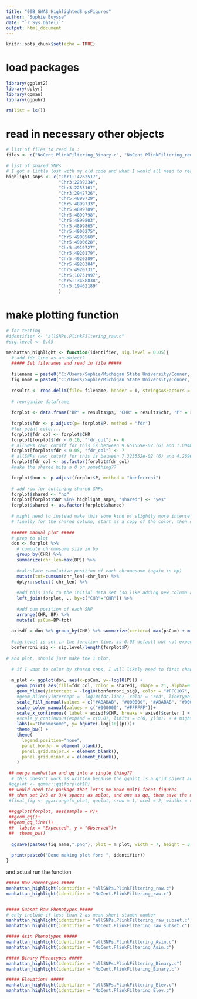 ```yaml
---
title: "09B_GWAS_HighlightedSnpsFigures"
author: "Sophie Buysse"
date: "`r Sys.Date()`"
output: html_document
---
```


```r
knitr::opts_chunk$set(echo = TRUE)
```

# load packages
```r
library(ggplot2)
library(dplyr)
library(qqman)
library(ggpubr)

rm(list = ls())
```

# read in necessary other objects
```r
# list of files to read in :
files <- c("NoCent.PlinkFiltering_Binary.c", "NoCent.PlinkFiltering_raw.c",  "NoCent.PlinkFiltering_Asin.c", "NoCent.PlinkFiltering_Elev.c", "allSNPs.PlinkFiltering_Asin.c", "allSNPs.PlinkFiltering_raw.c", "allSNPs.PlinkFiltering_Elev.c", "allSNPs.PlinkFiltering_Binary.c", "allSNPs.PlinkFiltering_raw_subset.c", "NoCent.PlinkFiltering_raw_subset.c","NoCent.PlinkFiltering_raw.c_testing" )

# list of shared SNPs
# I got a little lost with my old code and what I would all need to read in to find the shared SNPs and the whole cent/nc thing. So this is from the excel sheet to check the code, but I do need to still double check that this list is accurate.
highlight_snps <- c("Chr1:14262517",
                    "Chr3:2239234",
                    "Chr3:2253161",
                    "Chr3:2942726",
                    "Chr5:4899729",
                    "Chr5:4899733",
                    "Chr5:4899789",
                    "Chr5:4899798",
                    "Chr5:4899803",
                    "Chr5:4899865",
                    "Chr5:4900275",
                    "Chr5:4900560",
                    "Chr5:4900628",
                    "Chr5:4919727",
                    "Chr5:4920179",
                    "Chr5:4920289",
                    "Chr5:4920304",
                    "Chr5:4920731",
                    "Chr5:10731997",
                    "Chr5:13458838",
                    "Chr5:19462189"
                    )

```

# make plotting function
```r
# for testing
#identifier <- "allSNPs.PlinkFiltering_raw.c"
#sig.level <- 0.05

manhattan_highlight <- function(identifier, sig.level = 0.05){
  # add fdr.line as an object?
  ##### Set filenames and read in file #####
  
  filename = paste0("C:/Users/Sophie/Michigan State University/Conner, Jeffrey - SophieAnalyses/GemmaOutput_2022/", identifier, ".assoc.txt")
  fig_name = paste0("C:/Users/Sophie/Michigan State University/Conner, Jeffrey - SophieAnalyses/Figures/ManuscriptFigs/", identifier)
  
  results <- read.delim(file= filename, header = T, stringsAsFactors = F)
  
  # reorganize dataframe
  
  forplot <- data.frame("BP" = results$ps, "CHR" = results$chr, "P" = results$p_wald, "SNP" = results$rs)
  
  forplot$fdr <- p.adjust(p= forplot$P, method = "fdr")
  #for point color...
  forplot$fdr_col <- forplot$CHR
  forplot[forplot$fdr < 0.10, "fdr_col"] <- 6
  # allSNPs raw: cutoff for this is between 9.651559e-02 (6) and 1.004850e-01 (1)
  forplot[forplot$fdr < 0.05, "fdr_col"] <- 7
  # allSNPs raw: cutoff for this is between 7.323552e-02 (6) and 4.269675e-03(7) 
  forplot$fdr_col <- as.factor(forplot$fdr_col)
  #make the shared hits a 0 or something??

  forplot$bon <- p.adjust(forplot$P, method = "bonferroni")
  
  # add row for outlining shared SNPs
  forplot$shared <- "no"
  forplot[forplot$SNP %in% highlight_snps, "shared"] <- "yes"
  forplot$shared <- as.factor(forplot$shared)
  
  # might need to instead make this some kind of slightly more intense set up where the first fdr_col column is filled with the grey and black hex codes depending on chromosome, then fill the 0.10 and 0.05 cutoff ones with their respective hex code
  # finally for the shared column, start as a copy of the color, then override the neccessary ones in white or whatever color I actually choose b/c I'm now realizing that white is a terrible choice because it will blend in to the background.
  
  ###### manual plot #####
  # prep to plot
  don <- forplot %>%
    # compute chromosome size in bp
    group_by(CHR) %>%
    summarize(chr_len=max(BP)) %>%
    
    #calculate cumulative position of each chromosome (again in bp)
    mutate(tot=cumsum(chr_len)-chr_len) %>%
    dplyr::select(-chr_len) %>%
    
    #add this info to the initial data set (so like adding new column and sorting by it)
    left_join(forplot, ., by=c("CHR"="CHR")) %>%
    
    #add cum position of each SNP
    arrange(CHR, BP) %>%
    mutate( psCum=BP+tot)
  
  axisdf = don %>% group_by(CHR) %>% summarize(center=( max(psCum) + min(psCum) ) /2 )
  
  #sig.level is set in the function line. is 0.05 default but not expecting hits above that.
  bonferroni_sig <- sig.level/length(forplot$P)
  
# and plot. should just make the 1 plot.
  
  # if I want to color by shared snps, I will likely need to first change the shape so it is the circle that accepts both color and fill, then make the current color column the fill column and make a new color column there is it maybe blank/transparent unless it is a shared snp? or just matches the fill value unless it is a shared SNP.
  
  m_plot <- ggplot(don, aes(x=psCum, y=-log10(P))) +
    geom_point( aes(fill=fdr_col, color = shared), shape = 21, alpha=0.8, size=1.3)+
    geom_hline(yintercept = -log10(bonferroni_sig), color = "#FFC107", linetype = "dashed", alpha = 0.6)+
    #geom_hline(yintercept = -log10(fdr.line), color = "red", linetype = "dotdash")+
    scale_fill_manual(values = c("#ABABAB", "#000000", "#ABABAB", "#000000", "#ABABAB", "#1E88E5", "#D66C93")) +
    scale_color_manual(values = c("#000000", "#FFFFFF"))+
    scale_x_continuous( label = axisdf$CHR, breaks = axisdf$center ) +
    #scale_y_continuous(expand = c(0,0), limits = c(0, ylim)) + # might add this back in later for better comparison
    labs(x="Chromosome", y= bquote(-log[10](p)))+
    theme_bw() +
    theme(
      legend.position="none",
      panel.border = element_blank(),
      panel.grid.major.x = element_blank(),
      panel.grid.minor.x = element_blank(),
    )
  
 ## merge manhattan and qq into a single thing??
  # this doesn't work as written because the ggplot is a grid object and the qqplot is not a grid object, so issues ensue.
 #qqplot <- qqman::qq(forplot$P)
 ## would need the package that let's me make multi facet figures
 ## then set 2/3 or 3/4 spaces as mplot, and one as qq, then save the merged file
 #final_fig <- ggarrange(m_plot, qqplot, nrow = 1, ncol = 2, widths = c(2,1))
  
 ##ggplot(forplot, aes(sample = P)+
 ##geom_qq()+
 ##geom_qq_line()+
 ##  labs(x = "Expected", y = "Observed")+
 ##  theme_bw()
  
  ggsave(paste0(fig_name,".png"), plot = m_plot, width = 7, height = 3, dpi = 700, units = "in")
  
  print(paste0("Done making plot for: ", identifier))
}


```

and actual run the function
```r
##### Raw Phenotypes #####
manhattan_highlight(identifier = "allSNPs.PlinkFiltering_raw.c")
manhattan_highlight(identifier = "NoCent.PlinkFiltering_raw.c")


##### Subset Raw Phenotypes #####
# only include if less than 2 as mean short stamen number
manhattan_highlight(identifier = "allSNPs.PlinkFiltering_raw_subset.c")
manhattan_highlight(identifier = "NoCent.PlinkFiltering_raw_subset.c")

##### Asin Phenotypes #####
manhattan_highlight(identifier = "allSNPs.PlinkFiltering_Asin.c")
manhattan_highlight(identifier = "NoCent.PlinkFiltering_Asin.c")

##### Binary Phenotypes #####
manhattan_highlight(identifier = "allSNPs.PlinkFiltering_Binary.c")
manhattan_highlight(identifier = "NoCent.PlinkFiltering_Binary.c")

##### Elevation! #####
manhattan_highlight(identifier = "allSNPs.PlinkFiltering_Elev.c")
manhattan_highlight(identifier = "NoCent.PlinkFiltering_Elev.c")
```
